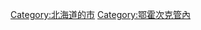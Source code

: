 {{Commonscat|Kitami, Hokkaido}}
{{Catmore}}

{{DEFAULTSORT:Kitami-shi}}
[[Category:北海道的市|Category:北海道的市]]
[[Category:鄂霍次克管內|Category:鄂霍次克管內]]